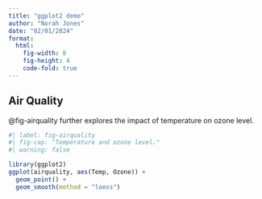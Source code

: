 ```yaml
---
title: "ggplot2 demo"
author: "Norah Jones"
date: "02/01/2024"
format: 
  html:
    fig-width: 8
    fig-height: 4
    code-fold: true
---
```


## Air Quality

@fig-airquality further explores the impact of temperature on ozone level.

```r
#| label: fig-airquality
#| fig-cap: "Temperature and ozone level."
#| warning: false

library(ggplot2)
ggplot(airquality, aes(Temp, Ozone)) + 
  geom_point() + 
  geom_smooth(method = "loess")
```
